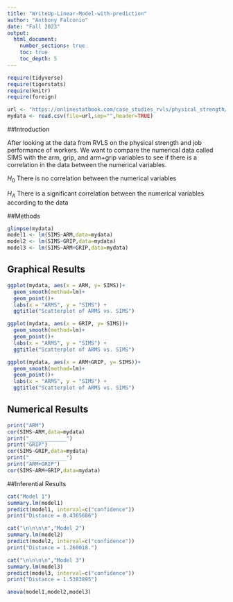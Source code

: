 ```yaml
---
title: "WriteUp-Linear-Model-with-prediction"
author: "Anthony Falconio"
date: "Fall 2023"
output: 
  html_document:
    number_sections: true
    toc: true
    toc_depth: 5
---
```



```r
require(tidyverse)
require(tigerstats)
require(knitr)
require(foreign)
```

```r
url <- "https://onlinestatbook.com/case_studies_rvls/physical_strength/data.txt"
mydata <- read.csv(file=url,sep="",header=TRUE)
```

##Introduction

After looking at the data from RVLS on the physical strength and job performance of workers. We want to compare the numerical data called SIMS with the arm, grip, and arm+grip variables to see if there is a correlation in the data between the numerical variables.

$H_0$ There is no correlation between the numerical variables

$H_A$ There is a significant correlation between the numerical variables according to the data

##Methods

```r
glimpse(mydata)
model1 <- lm(SIMS~ARM,data=mydata)
model2 <- lm(SIMS~GRIP,data=mydata)
model3 <- lm(SIMS~ARM+GRIP,data=mydata)
```


## Graphical Results

```r
ggplot(mydata, aes(x = ARM, y= SIMS))+
  geom_smooth(method=lm)+
  geom_point()+
  labs(x = "ARMS", y = "SIMS") +
  ggtitle("Scatterplot of ARMS vs. SIMS")

ggplot(mydata, aes(x = GRIP, y= SIMS))+
  geom_smooth(method=lm)+
  geom_point()+
  labs(x = "ARMS", y = "SIMS") +
  ggtitle("Scatterplot of ARMS vs. SIMS")

ggplot(mydata, aes(x = ARM+GRIP, y= SIMS))+
  geom_smooth(method=lm)+
  geom_point()+
  labs(x = "ARMS", y = "SIMS") +
  ggtitle("Scatterplot of ARMS vs. SIMS")
```


## Numerical Results
```r
print("ARM")
cor(SIMS~ARM,data=mydata)
print("____________")
print("GRIP")
cor(SIMS~GRIP,data=mydata)
print("____________")
print("ARM+GRIP")
cor(SIMS~ARM+GRIP,data=mydata)
```

##Inferential Results
```r
cat("Model 1")
summary.lm(model1)
predict(model1, interval=c("confidence"))
print("Distance = 0.4365686")

cat("\n\n\n\n","Model 2")
summary.lm(model2)
predict(model2, interval=c("confidence"))
print("Distance = 1.260018.")

cat("\n\n\n\n","Model 3")
summary.lm(model3)
predict(model3, interval=c("confidence"))
print("Distance = 1.5383895")
```


```r
anova(model1,model2,model3)
```

